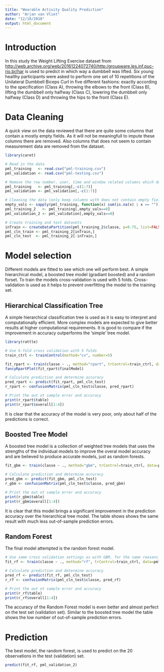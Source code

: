 ```yaml
---
title: "Wearable Activity Quality Prediction"
author: "Arjan van Vliet"
date: "12/10/2018"
output: html_document
---
```


# Introduction
In this study the Weight Lifting Exercise dataset from <http://web.archive.org/web/20161224072740/http:/groupware.les.inf.puc-rio.br/har> is used to predict in which way a dumbbell was lifted. Six young healthy participants were asked to perform one set of 10 repetitions of the Unilateral Dumbbell Biceps Curl in five different fashions: exactly according to the specification (Class A), throwing the elbows to the front (Class B), lifting the dumbbell only halfway (Class C), lowering the dumbbell only halfway (Class D) and throwing the hips to the front (Class E).

# Data Cleaning
A quick view on the data reviewed that there are quite some columns that contain a mostly empty fields. As it will not be meaningfull to impute these columns there are removed. Also columns that does not seem to contain measurement data are removed from the dataset.

```r
library(caret)

# Read in the data
pml_training   <- read.csv("pml-training.csv")
pml_validation <- read.csv("pml-testing.csv")

# Remove the row number, user, time and window related columns which doesn't seem usefull
pml_training   <- pml_training[,-c(1:7)]
pml_validation <- pml_validation[,-c(1:7)]

# Cleaning the data (only keep columns with does not contain empty fields)
empty_vals <- sapply(pml_training, function(x) sum(is.na(x) | x == ""))
pml_training_2   <- pml_training[,empty_vals==0]
pml_validation_2 <- pml_validation[,empty_vals==0]

# Create training and test datasets
inTrain <- createDataPartition(pml_training_2$classe, p=0.75, list=FALSE)
pml_cln_train <- pml_training_2[inTrain,]
pml_cln_test  <- pml_training_2[-inTrain,]
```

# Model selection
Different models are fitted to see which one will perform best. A simple hierarchical model, a boosted tree model (gradiant boosted) and a random forset.
To train the models cross-validation is used with 5 folds. Cross-validation is used as it helps to prevent overfitting the model to the training set. 

## Hierarchical Classification Tree
A simple hierarchical classification tree is used as it is easy to interpret and computationally efficient. More complex models are expected to give better results at higher computational requirements. It is good to compare if the improvement in accuracy outperforms the 'simple' tree model.
```r
library(rattle)

# Use k-fold cross validation with 5 folds
train_ctrl <- trainControl(method="cv", number=5)

fit_rpart <- train(classe ~ ., method="rpart", trControl=train_ctrl, data=pml_cln_train)
fancyRpartPlot(fit_rpart$finalModel)

# Calculate prediction and determine accuracy
pred_rpart <- predict(fit_rpart, pml_cln_test)
r_rpart <- confusionMatrix(pml_cln_test$classe, pred_rpart)

# Print the out ot sample error and accuracy
print(r_rpart$table)
print(r_rpart$overall[1:4])
```

It is clear that the accuracy of the model is very poor, only about half of the predictions is correct.

## Boosted Tree Model
A boosted tree model is a collection of weighted tree models that uses the strengths of the individual models to improve the overal model accuracy and are believed to produce accurate models, just as random forests. 
```r
fit_gbm <- train(classe ~ ., method="gbm", trControl=train_ctrl, data=pml_cln_train, verbose=FALSE)

# Calculate prediction and determine accuracy
pred_gbm <- predict(fit_gbm, pml_cln_test)
r_gbm <- confusionMatrix(pml_cln_test$classe, pred_gbm)

# Print the out ot sample error and accuracy
print(r_gbm$table)
print(r_gbm$overall[1:4])
```

It is clear that this model brings a significant improvement in the prediction accuracy over the hierarchical tree model. The table shows shows the same result with much less out-of-sample prediction errors.

## Random Forest
The final model attempted is the random forest model.
```r
# Use same cross validation settings as with GBM, for the same reasons
fit_rf <- train(classe ~ ., method="rf", trControl=train_ctrl, data=pml_cln_train)

# Calculate prediction and determine accuracy
pred_rf <- predict(fit_rf, pml_cln_test)
r_rf <- confusionMatrix(pml_cln_test$classe, pred_rf)

# Print the out ot sample error and accuracy
print(r_rf$table)
print(r_rf$overall[1:4])
```
The accuracy of the Random Forest model is even better and almost perfect on the test set (validation set). Similar to the boosted tree model the table shows the low number of out-of-sample prediction errors.

# Prediction
The best model, the random forest, is used to predict on the 20 observations in the test (validation) set.
```r
predict(fit_rf, pml_validation_2)
```

